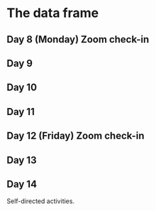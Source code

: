 # The data frame {#two}

## Day 8 (Monday) Zoom check-in

## Day 9

## Day 10

## Day 11

## Day 12 (Friday) Zoom check-in

## Day 13

## Day 14

Self-directed activities.
